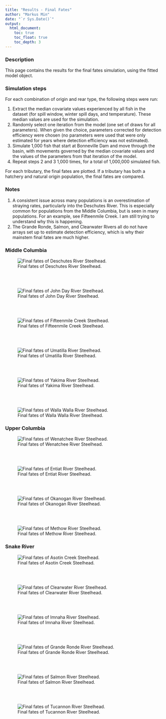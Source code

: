 ```yaml
---
title: "Results - Final Fates"
author: "Markus Min"
date: "`r Sys.Date()`"
output:
  html_document:
    toc: true
    toc_float: true
    toc_depth: 3
---
```


### Description

This page contains the results for the final fates simulation, using the fitted model object. 


### Simulation steps

For each combination of origin and rear type, the following steps were run:

1. Extract the median covariate values experienced by all fish in the dataset (for spill window, winter spill days, and temperature). These median values are used for the simulation.
2. Randomly select one iteration from the model (one set of draws for all parameters). When given the choice, parameters corrected for detection efficiency were chosen (no parameters were used that were only estimated for years where detection efficiency was not estimated).
3. Simulate 1,000 fish that start at Bonneville Dam and move through the basin, with movements governed by the median covariate values and the values of the parameters from that iteration of the model.
4. Repeat steps 2 and 3 1,000 times, for a total of 1,000,000 simulated fish.

For each tributary, the final fates are plotted. If a tributary has both a hatchery and natural origin population, the final fates are compared.

### Notes

1. A consistent issue across many populations is an overestimation of straying rates, particularly into the Deschutes River. This is especially common for populations from the Middle Columbia, but is seen in many populations. For an example, see Fifteenmile Creek. I am still trying to understand why this is happening.
2. The Grande Ronde, Salmon, and Clearwater Rivers all do not have arrays set up to estimate detection efficiency, which is why their mainstem final fates are much higher.





### Middle Columbia


![Final fates of Deschutes River Steelhead.](site_figures/final_fates/des_ff_comp_median_plot.png)

<br>
<br>

![Final fates of John Day River Steelhead.](site_figures/final_fates/jdr_ff_comp_median_plot.png)

<br>
<br>

![Final fates of Fifteenmile Creek Steelhead.](site_figures/final_fates/fif_ff_comp_median_plot.png)

<br>
<br>

![Final fates of Umatilla River Steelhead.](site_figures/final_fates/uma_ff_comp_median_plot.png)

<br>
<br>

![Final fates of Yakima River Steelhead.](site_figures/final_fates/yak_ff_comp_median_plot.png)

<br>
<br>

![Final fates of Walla Walla River Steelhead.](site_figures/final_fates/wawa_ff_comp_median_plot.png)


### Upper Columbia

![Final fates of Wenatchee River Steelhead.](site_figures/final_fates/wen_ff_comp_median_plot.png)

<br>
<br>

![Final fates of Entiat River Steelhead.](site_figures/final_fates/ent_ff_comp_median_plot.png)

<br>
<br>

![Final fates of Okanogan River Steelhead.](site_figures/final_fates/oka_ff_comp_median_plot.png)

<br>
<br>

![Final fates of Methow River Steelhead.](site_figures/final_fates/met_ff_comp_median_plot.png)


### Snake River

![Final fates of Asotin Creek Steelhead.](site_figures/final_fates/aso_ff_comp_median_plot.png)

<br>
<br>

![Final fates of Clearwater River Steelhead.](site_figures/final_fates/cle_ff_comp_median_plot.png)

<br>
<br>

![Final fates of Imnaha River Steelhead.](site_figures/final_fates/imn_ff_comp_median_plot.png)

<br>
<br>

![Final fates of Grande Ronde River Steelhead.](site_figures/final_fates/gr_ff_comp_median_plot.png)

<br>
<br>

![Final fates of Salmon River Steelhead.](site_figures/final_fates/sal_ff_comp_median_plot.png)

<br>
<br>

![Final fates of Tucannon River Steelhead.](site_figures/final_fates/tuc_ff_comp_median_plot.png)

